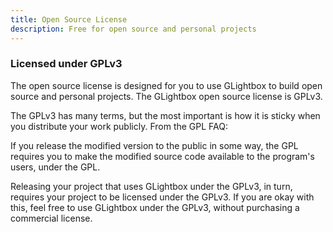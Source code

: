 ```yaml
---
title: Open Source License
description: Free for open source and personal projects
---
```


### Licensed under GPLv3

The open source license is designed for you to use GLightbox to build open source and personal projects. The GLightbox open source license is GPLv3.

The GPLv3 has many terms, but the most important is how it is sticky when you distribute your work publicly. From the GPL FAQ:

<Callout icon="💡" type="info">
If you release the modified version to the public in some way, the GPL requires you to make the modified source code available to the program's users, under the GPL.
</Callout>

Releasing your project that uses GLightbox under the GPLv3, in turn, requires your project to be licensed under the GPLv3. If you are okay with this, feel free to use GLightbox under the GPLv3, without purchasing a commercial license.
